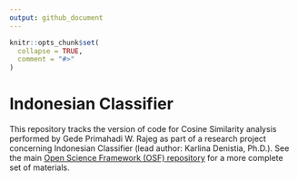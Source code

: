 ```yaml
---
output: github_document
---
```


<!-- README.md is generated from README.Rmd. Please edit that file -->

```r
knitr::opts_chunk$set(
  collapse = TRUE,
  comment = "#>"
)
```

# Indonesian Classifier

<!-- badges: start -->
<!-- badges: end -->

This repository tracks the version of code for Cosine Similarity analysis performed by Gede Primahadi W. Rajeg as part of a research project concerning Indonesian Classifier (lead author: Karlina Denistia, Ph.D.). See the main [Open Science Framework (OSF) repository](https://osf.io/zr29a/) for a more complete set of materials.
